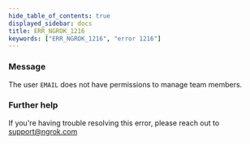 ```yaml
---
hide_table_of_contents: true
displayed_sidebar: docs
title: ERR_NGROK_1216
keywords: ["ERR_NGROK_1216", "error 1216"]
---
```


### Message

The user `EMAIL` does not have permissions to manage team members.

### Further help

If you're having trouble resolving this error, please reach out to [support@ngrok.com](mailto:support@ngrok.com?subject=Help%20with%20ERR_NGROK_1216)
